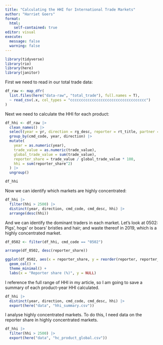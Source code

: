```yaml
---
title: "Calculating the HHI for International Trade Markets"
author: "Harriet Goers"
format: 
  html:
    self-contained: true
editor: visual
execute:
  message: false
  warning: false
---
```


```r
library(tidyverse)
library(rio)
library(here)
library(janitor)
```

First we need to read in our total trade data:

```r
df_raw <- map_dfr(
  list.files(here("data-raw", "total_trade"), full.names = T), 
  ~ read_csv(.x, col_types = "ccccccccccccccccccccccccccccccccccc")
)
```

Next we need to calculate the HHI for each product:

```r
df_hhi <- df_raw |> 
  clean_names() |> 
  select(year = yr, direction = rg_desc, reporter = rt_title, partner = pt_title, cmd_code, cmd_desc = cmd_desc_e, trade_value) |> 
  group_by(cmd_code, year, direction) |> 
  mutate(
    year = as.numeric(year),
    trade_value = as.numeric(trade_value),
    global_trade_value = sum(trade_value),
    reporter_share = trade_value / global_trade_value * 100,
    hhi = sum(reporter_share^2)
  ) |> 
  ungroup()

df_hhi
```

Now we can identify which markets are highly concentrated:

```r
df_hhi |> 
  filter(hhi > 2500) |> 
  distinct(year, direction, cmd_code, cmd_desc, hhi) |> 
  arrange(desc(hhi))
```

And we can identify the dominant traders in each market. Let's look at 0502: Pigs', hogs' or boars' bristles and hair; and waste thereof in 2019, which is a highly concentrated market.

```r
df_0502 <- filter(df_hhi, cmd_code == "0502")

arrange(df_0502, desc(reporter_share))
```

```r
ggplot(df_0502, aes(x = reporter_share, y = reorder(reporter, reporter_share))) + 
  geom_col() + 
  theme_minimal() + 
  labs(x = "Reporter share (%)", y = NULL)
```

I reference the full range of HHI in my article, so I am going to save a summary of each product-year HHI calculated.

```r
df_hhi |> 
  distinct(year, direction, cmd_code, cmd_desc, hhi) |> 
  export(here("data", "hhi_summary.csv"))
```

I analyse highly concentrated markets. To do this, I need data on the reporter share in highly concentrated markets.

```r
df_hhi |> 
  filter(hhi > 2500) |> 
  export(here("data", "hc_product_global.csv"))
```
